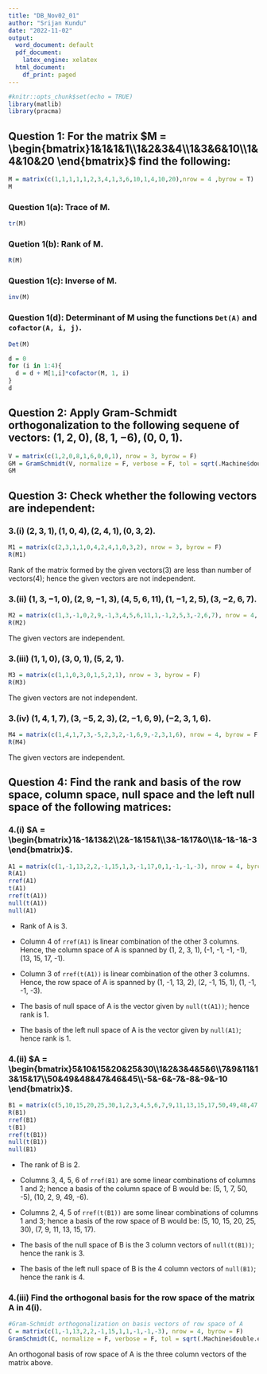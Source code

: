 ```yaml
---
title: "DB_Nov02_01"
author: "Srijan Kundu"
date: "2022-11-02"
output:
  word_document: default
  pdf_document: 
    latex_engine: xelatex
  html_document:
    df_print: paged
---
```


```r
#knitr::opts_chunk$set(echo = TRUE)
library(matlib)
library(pracma)
```

## Question 1: For the matrix $M = \begin{bmatrix}1&1&1&1\\1&2&3&4\\1&3&6&10\\1&4&10&20 \end{bmatrix}$ find the following:
```r
M = matrix(c(1,1,1,1,1,2,3,4,1,3,6,10,1,4,10,20),nrow = 4 ,byrow = T)
M
```
### Question 1(a): Trace of M.
```r
tr(M)
```
### Quetion 1(b): Rank of M.
```r
R(M)
```
### Question 1(c): Inverse of M.
```r
inv(M)
```
### Question 1(d): Determinant of M using the functions `Det(A)` and `cofactor(A, i, j)`.
```r
Det(M)
```
```r
d = 0
for (i in 1:4){
  d = d + M[1,i]*cofactor(M, 1, i)
}
d
```
## Question 2: Apply Gram-Schmidt orthogonalization to the following sequene of vectors: $(1, 2, 0), (8, 1, -6), (0, 0, 1)$.
```r
V = matrix(c(1,2,0,8,1,6,0,0,1), nrow = 3, byrow = F)
GM = GramSchmidt(V, normalize = F, verbose = F, tol = sqrt(.Machine$double.eps))
GM
```
## Question 3: Check whether the following vectors are independent:
### 3.(i) $(2,3,1), (1,0,4), (2,4,1), (0, 3, 2)$.
```r
M1 = matrix(c(2,3,1,1,0,4,2,4,1,0,3,2), nrow = 3, byrow = F)
R(M1)
```
Rank of the matrix formed by the given vectors(3) are less than number of vectors(4); hence the given vectors are not independent.

### 3.(ii)	$(1, 3, −1, 0), (2, 9, −1, 3), (4, 5, 6, 11), (1, −1, 2, 5), (3, −2, 6, 7)$.
```r
M2 = matrix(c(1,3,-1,0,2,9,-1,3,4,5,6,11,1,-1,2,5,3,-2,6,7), nrow = 4, byrow = F)
R(M2)
```
The given vectors are independent.

### 3.(iii) $(1,1,0), (3,0,1), (5,2,1)$.
```r
M3 = matrix(c(1,1,0,3,0,1,5,2,1), nrow = 3, byrow = F)
R(M3)
```
The given vectors are not independent.

### 3.(iv) $(1,4,1,7), (3,-5,2,3), (2,-1,6,9), (-2,3,1,6)$.
```r
M4 = matrix(c(1,4,1,7,3,-5,2,3,2,-1,6,9,-2,3,1,6), nrow = 4, byrow = F)
R(M4)
```
The given vectors are independent.

## Question 4: Find the rank and basis of the row space, column space, null space and the left null space of the following matrices:
### 4.(i) $A = \begin{bmatrix}1&-1&13&2\\2&-1&15&1\\3&-1&17&0\\1&-1&-1&-3 \end{bmatrix}$.
```r
A1 = matrix(c(1,-1,13,2,2,-1,15,1,3,-1,17,0,1,-1,-1,-3), nrow = 4, byrow = T)
R(A1)
rref(A1)
t(A1)
rref(t(A1))
null(t(A1))
null(A1)
```
- Rank of A is 3.

- Column 4 of `rref(A1)` is linear combination of the other 3 columns.
Hence, the column space of A is spanned by (1, 2, 3, 1), (-1, -1, -1, -1), (13, 15, 17, -1).

- Column 3 of `rref(t(A1))` is linear combination of the other 3 columns. Hence, the row space of A is spanned by (1, -1, 13, 2), (2, -1, 15, 1), (1, -1, -1, -3).

- The basis of null space of A is the vector given by `null(t(A1))`; hence rank is 1.

- The basis of the left null space of A is the vector given by `null(A1)`; hence rank is 1.

### 4.(ii) $A = \begin{bmatrix}5&10&15&20&25&30\\1&2&3&4&5&6\\7&9&11&13&15&17\\50&49&48&47&46&45\\-5&-6&-7&-8&-9&-10 \end{bmatrix}$.
```r
B1 = matrix(c(5,10,15,20,25,30,1,2,3,4,5,6,7,9,11,13,15,17,50,49,48,47,46,45,-5,-6,-7,-8,-9,-10), nrow = 5, byrow = T)
R(B1)
rref(B1)
t(B1)
rref(t(B1))
null(t(B1))
null(B1)
```
- The rank of B is 2.

- Columns 3, 4, 5, 6 of `rref(B1)` are some linear combinations of columns 1 and 2; hence a basis of the column space of B would be: (5, 1, 7, 50, -5), (10, 2, 9, 49, -6).

- Columns 2, 4, 5 of `rref(t(B1))` are some linear combinations of columns 1 and 3; hence a basis of the row space of B would be: (5, 10, 15, 20, 25, 30), (7, 9, 11, 13, 15, 17).

- The basis of the null space of B is the 3 column vectors of `null(t(B1))`; hence the rank is 3.

- The basis of the left null space of B is the 4 column vectors of `null(B1)`; hence the rank is 4.

### 4.(iii) Find the orthogonal basis for the row space of the matrix A in 4(i).
```r
#Gram-Schmidt orthogonalization on basis vectors of row space of A
C = matrix(c(1,-1,13,2,2,-1,15,1,1,-1,-1,-3), nrow = 4, byrow = F)
GramSchmidt(C, normalize = F, verbose = F, tol = sqrt(.Machine$double.eps))
```

An orthogonal basis of row space of A is the three column vectors of the matrix above.